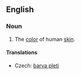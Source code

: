 ==English==
{{wikipedia|Human skin color}}
===Noun===
{{en-noun|-}}

# The [[color]] of human [[skin]].

====Translations====
{{trans-top|color}}
*Czech: [[barva pleti]] {{f}}
{{trans-mid}}
{{trans-bottom}}